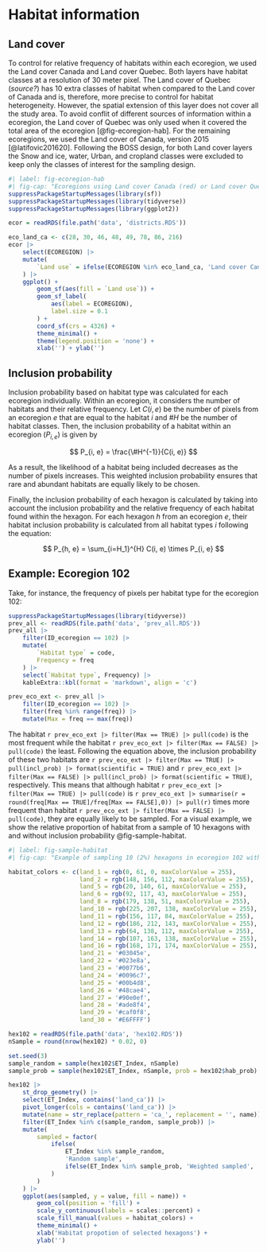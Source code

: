 # Habitat information

## Land cover

To control for relative frequency of habitats within each ecoregion, we used the Land cover Canada and Land cover Quebec.
Both layers have habitat classes at a resolution of 30 meter pixel.
The Land cover of Quebec (*source?*) has 10 extra classes of habitat when compared to the Land cover of Canada and is, therefore, more precise to control for habitat heterogeneity.
However, the spatial extension of this layer does not cover all the study area.
To avoid conflit of different sources of information within a ecoregion, the Land cover of Quebec was only used when it covered the total area of the ecoregion [@fig-ecoregion-hab].
For the remaining ecoregions, we used the Land cover of Canada, version 2015 [@latifovic201620].
Following the BOSS design, for both Land cover layers the Snow and ice, water, Urban, and cropland classes were excluded to keep only the classes of interest for the sampling design.

```r
#| label: fig-ecoregion-hab
#| fig-cap: "Ecoregions using Land cover Canada (red) or Land cover Quebec (blue)."
suppressPackageStartupMessages(library(sf))
suppressPackageStartupMessages(library(tidyverse))
suppressPackageStartupMessages(library(ggplot2))

ecor = readRDS(file.path('data', 'districts.RDS'))

eco_land_ca <- c(28, 30, 46, 48, 49, 78, 86, 216)
ecor |>
    select(ECOREGION) |>
    mutate(
        `Land use` = ifelse(ECOREGION %in% eco_land_ca, 'Land cover Canada', 'Land cover Quebec')
    ) |>
    ggplot() +
        geom_sf(aes(fill = `Land use`)) +
        geom_sf_label(
            aes(label = ECOREGION),
            label.size = 0.1
        ) +
        coord_sf(crs = 4326) +
        theme_minimal() +
        theme(legend.position = 'none') +
        xlab('') + ylab('')
```

## Inclusion probability

Inclusion probability based on habitat type was calculated for each ecoregion individually.
Within an ecoregion, it considers the number of habitats and their relative frequency.
Let $C(i, e)$ be the number of pixels from an ecoregion $e$ that are equal to the habitat $i$ and $\# H$ be the number of habitat classes.
Then, the inclusion probability of a habitat within an ecoregion ($P_{i, e}$) is given by

$$
    P_{i, e} = \frac{\#H^{-1}}{C(i, e)}
$$

As a result, the likelihood of a habitat being included decreases as the number of pixels increases.
This weighted inclusion probability ensures that rare and abundant habitats are equally likely to be chosen.

Finally, the inclusion probability of each hexagon is calculated by taking into account the inclusion probability and the relative frequency of each habitat found within the hexagon.
For each hexagon $h$ from an ecoregion $e$, their habitat inclusion probability is calculated from all habitat types $i$ following the equation:

$$
    P_{h, e} = \sum_{i=H_1}^{H} C(i, e) \times P_{i, e}
$$

## Example: Ecoregion 102

Take, for instance, the frequency of pixels per habitat type for the ecoregion 102:

```r
suppressPackageStartupMessages(library(tidyverse))
prev_all <- readRDS(file.path('data', 'prev_all.RDS'))
prev_all |>
    filter(ID_ecoregion == 102) |>
    mutate(
        `Habitat type` = code,
        Frequency = freq
    ) |>
    select(`Habitat type`, Frequency) |>
    kableExtra::kbl(format = 'markdown', align = 'c')
```

```r
prev_eco_ext <- prev_all |>
    filter(ID_ecoregion == 102) |>
    filter(freq %in% range(freq)) |>
    mutate(Max = freq == max(freq))
```

The habitat `r prev_eco_ext |> filter(Max == TRUE) |> pull(code)` is the most frequent while the habitat `r prev_eco_ext |> filter(Max == FALSE) |> pull(code)` the least.
Following the equation above, the inclusion probability of these two habitats are `r prev_eco_ext |> filter(Max == TRUE) |> pull(incl_prob) |> format(scientific = TRUE)` and `r prev_eco_ext |> filter(Max == FALSE) |> pull(incl_prob) |> format(scientific = TRUE)`, respectively.
This means that although habitat `r prev_eco_ext |> filter(Max == TRUE) |> pull(code)` is `r prev_eco_ext |> summarise(r = round(freq[Max == TRUE]/freq[Max == FALSE],0)) |> pull(r)` times more frequent than habitat `r prev_eco_ext |> filter(Max == FALSE) |> pull(code)`, they are equally likely to be sampled.
For a visual example, we show the relative proportion of habitat from a sample of 10 hexagons with and without inclusion probability @fig-sample-habitat.

```r
#| label: fig-sample-habitat
#| fig-cap: "Example of sampling 10 (2%) hexagons in ecoregion 102 with (left bar) and without (right) eeighted probability accounting for habitat heterogenity. Eeach bar represents the relative proportion of habitat classes from the 10 selected hexagons."

habitat_colors <- c(land_1 = rgb(0, 61, 0, maxColorValue = 255),
                    land_2 = rgb(148, 156, 112, maxColorValue = 255),
                    land_5 = rgb(20, 140, 61, maxColorValue = 255),
                    land_6 = rgb(92, 117, 43, maxColorValue = 255),
                    land_8 = rgb(179, 138, 51, maxColorValue = 255),
                    land_10 = rgb(225, 207, 138, maxColorValue = 255),
                    land_11 = rgb(156, 117, 84, maxColorValue = 255),
                    land_12 = rgb(186, 212, 143, maxColorValue = 255),
                    land_13 = rgb(64, 138, 112, maxColorValue = 255),
                    land_14 = rgb(107, 163, 138, maxColorValue = 255),
                    land_16 = rgb(168, 171, 174, maxColorValue = 255),
                    land_21 = '#03045e',
                    land_22 = '#023e8a',
                    land_23 = '#0077b6',
                    land_24 = '#0096c7',
                    land_25 = '#00b4d8',
                    land_26 = '#48cae4',
                    land_27 = '#90e0ef',
                    land_28 = '#ade8f4',
                    land_29 = '#caf0f8',
                    land_30 = '#E6FFFF')

hex102 = readRDS(file.path('data', 'hex102.RDS'))
nSample = round(nrow(hex102) * 0.02, 0)

set.seed(3)
sample_random = sample(hex102$ET_Index, nSample)
sample_prob = sample(hex102$ET_Index, nSample, prob = hex102$hab_prob)

hex102 |>
    st_drop_geometry() |>
    select(ET_Index, contains('land_ca')) |>
    pivot_longer(cols = contains('land_ca')) |>
    mutate(name = str_replace(pattern = 'ca_', replacement = '', name)) |>
    filter(ET_Index %in% c(sample_random, sample_prob)) |>
    mutate(
        sampled = factor(
            ifelse(
                ET_Index %in% sample_random,
                'Random sample',
                ifelse(ET_Index %in% sample_prob, 'Weighted sampled', 'WRONG!')
            )
        )
    ) |>
    ggplot(aes(sampled, y = value, fill = name)) +
        geom_col(position = 'fill') +
        scale_y_continuous(labels = scales::percent) +
        scale_fill_manual(values = habitat_colors) +
        theme_minimal() +
        xlab('Habitat propotion of selected hexagons') +
        ylab('')

```
